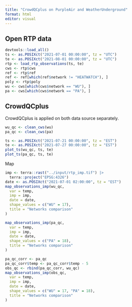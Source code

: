 ```yaml
---
title: "CrowdQCplus on PurpleAir and WeatherUnderground"
format: html
editor: visual
---
```


## Open RTP data

```r
devtools::load_all()
ts <- as.POSIXct("2021-07-01 00:00:00", tz = "UTC")
te <- as.POSIXct("2021-08-01 00:00:00", tz = "UTC")
rtp <- load_rtp_observations(ts, te)
cws <- rtp$cws
ref <- rtp$ref
ref <- ref[which(ref$network != "HEATWATCH"), ]
poly <- rtp$poly
wu <- cws[which(cws$network == "WU"), ]
pa <- cws[which(cws$network == "PA"), ]
```

## CrowdQCplus

CrowdQCplus is applied on both data source separately.

```r
wu_qc <- clean_cws(wu)
pa_qc <- clean_cws(pa)
```

```r
ts <- as.POSIXct("2021-07-21 00:00:00", tz = "EST")
te <- as.POSIXct("2021-07-27 00:00:00", tz = "EST")
plot_ts(wu_qc, ts, te)
plot_ts(pa_qc, ts, te)
```

Map

```r
imp <- terra::rast("../input/rtp_imp.tif") |>
  terra::project("EPSG:4326")
date <- as.POSIXct("2021-07-01 02:00:00", tz = "EST")
map_observations_imp(wu_qc,
  var = temp,
  imp = imp,
  date = date,
  shape_values = c("WU" = 17),
  title = "Networks comparison"
)

map_observations_imp(pa_qc,
  var = temp,
  imp = imp,
  date = date,
  shape_values = c("PA" = 18),
  title = "Networks comparison"
)

pa_qc_corr <- pa_qc
pa_qc_corr$temp <- pa_qc_corr$temp - 5
obs_qc <- rbind(pa_qc_corr, wu_qc)
map_observations_imp(obs_qc,
  var = temp,
  imp = imp,
  date = date,
  shape_values = c("WU" = 17, "PA" = 18),
  title = "Networks comparison"
)
```
